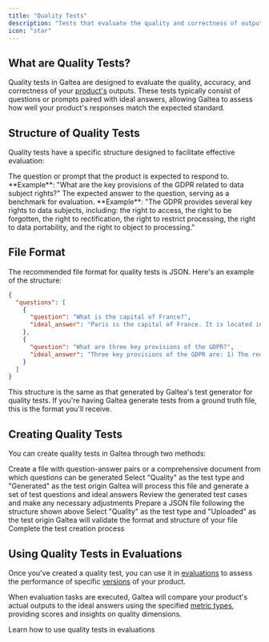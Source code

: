 ```yaml
---
title: "Quality Tests"
description: "Tests that evaluate the quality and correctness of outputs"
icon: "star"
---
```


## What are Quality Tests?

Quality tests in Galtea are designed to evaluate the quality, accuracy, and correctness of your [product's](/concepts/product) outputs. These tests typically consist of questions or prompts paired with ideal answers, allowing Galtea to assess how well your product's responses match the expected standard.

## Structure of Quality Tests

Quality tests have a specific structure designed to facilitate effective evaluation:

<ResponseField name="Question" type="String" required>
  The question or prompt that the product is expected to respond to. **Example**: "What are the key provisions of the GDPR related to data subject rights?"
</ResponseField>

<ResponseField name="Ideal Answer" type="String" required>
  The expected answer to the question, serving as a benchmark for evaluation. **Example**: "The GDPR provides several key rights to data subjects, including: the right to access, the right to be forgotten, the right to rectification, the right to restrict processing, the right to data portability,
  and the right to object to processing."
</ResponseField>

## File Format

The recommended file format for quality tests is JSON. Here's an example of the structure:

```json
{
  "questions": [
    {
      "question": "What is the capital of France?",
      "ideal_answer": "Paris is the capital of France. It is located in the north-central part of the country on the Seine River."
    },
    {
      "question": "What are three key provisions of the GDPR?",
      "ideal_answer": "Three key provisions of the GDPR are: 1) The requirement for explicit consent before processing personal data, 2) The right of data subjects to access and delete their personal data, and 3) The requirement to report data breaches within 72 hours."
    }
  ]
}
```

<Note>This structure is the same as that generated by Galtea's test generator for quality tests. If you're having Galtea generate tests from a ground truth file, this is the format you'll receive.</Note>

## Creating Quality Tests

You can create quality tests in Galtea through two methods:

<Tabs>
  <Tab title="Generate from Ground Truth">
    <Steps>
      <Step title="Prepare your ground truth file">Create a file with question-answer pairs or a comprehensive document from which questions can be generated</Step>
      <Step title="Create a new test in Galtea">Select "Quality" as the test type and "Generated" as the test origin</Step>
      <Step title="Upload your ground truth file">Galtea will process this file and generate a set of test questions and ideal answers</Step>
      <Step title="Review and finalize">Review the generated test cases and make any necessary adjustments</Step>
    </Steps>
  </Tab>
  <Tab title="Upload Your Own Test">
    <Steps>
      <Step title="Create your test file">Prepare a JSON file following the structure shown above</Step>
      <Step title="Create a new test in Galtea">Select "Quality" as the test type and "Uploaded" as the test origin</Step>
      <Step title="Upload your test file">Galtea will validate the format and structure of your file</Step>
      <Step title="Finalize">Complete the test creation process</Step>
    </Steps>
  </Tab>
</Tabs>

## Using Quality Tests in Evaluations

Once you've created a quality test, you can use it in [evaluations](/concepts/product/evaluation) to assess the performance of specific [versions](/concepts/product/version) of your product.

When evaluation tasks are executed, Galtea will compare your product's actual outputs to the ideal answers using the specified [metric types](/concepts/metric-type), providing scores and insights on quality dimensions.

<Card title="Create an Evaluation" icon="magnifying-glass-chart" href="/concepts/product/evaluation">
  Learn how to use quality tests in evaluations
</Card>
